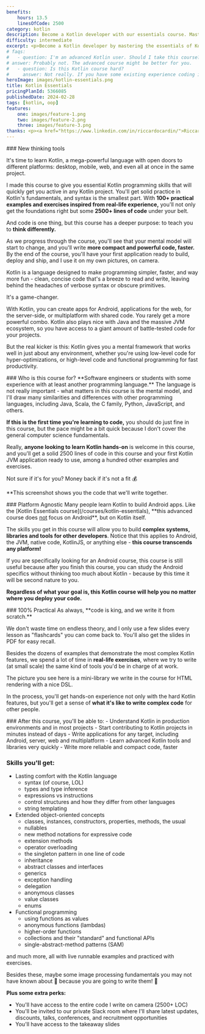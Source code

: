 ```yaml
---
benefits:
    hours: 13.5
    linesOfCode: 2500
category: kotlin
description: Become a Kotlin developer with our essentials course. Master the fundamentals of Kotlin through clear lessons, practical exercises, and a smooth learning curve. Ideal for those with some programming experience, this course will quickly equip you with essential skills to enhance your coding toolkit.
difficulty: intermediate
excerpt: <p>Become a Kotlin developer by mastering the essentials of Kotlin with our comprehensive, hands-on course</p>
# faqs:
#   - question: I'm an advanced Kotlin user. Should I take this course?
# answer: Probably not. The advanced course might be better for you.
#   - question: Is this Kotlin course hard?
#     answer: Not really. If you have some existing experience coding in another language, this course should be relaxing enough to have fun, but will give you a nice brain stretch. If you haven't programmed before, the course might be a bit tougher, simply because we skip the CS fundamentals. But don't stress about it! Ask in our private community if you ever get stuck, and we'll help.
heroImage: images/kotlin-essentials.png
title: Kotlin Essentials
pricingPlanId: 5366085
publishedDate: 2024-02-28
tags: [kotlin, oop]
features:
    one: images/feature-1.png
    two: images/feature-2.png
    three: images/feature-3.png
thanks: <p><a href="https://www.linkedin.com/in/riccardocardin/">Riccardo Cardin</a>, one of the best Rock the JVM alumni, now a senior software engineer and an important contributor on the <a href="/articles/1">Rock the JVM blog</a>, focusing on high-performance systems in Scala, Kotlin and Java. Big thanks, Riccardo, for reviewing the code I prepared for this course.</p><br/><p><a href="https://www.freepik.com/free-photo/3d-render-spotlights-grunge-brick-wall_1202914.htm">kjpargeter on Freepik</a> for the free background I used for photoshopping the banner of the course.</p>
---
```



<CourseLayout>
<Fragment slot="goal">
### New thinking tools

It's time to learn Kotlin, a mega-powerful language with open doors to different platforms: desktop, mobile, web, and even all at once in the same project.

I made this course to give you essential Kotlin programming skills that will quickly get you active in any Kotlin project. You'll get solid practice in Kotlin's fundamentals, and syntax is the smallest part. With **100+ practical examples and exercises inspired from real-life experience,** you'll not only get the foundations right but some **2500+ lines of code** under your belt.

And code is one thing, but this course has a deeper purpose: to teach you to **think differently.**

As we progress through the course, you'll see that your mental model will start to change, and you'll write **more compact and powerful code, faster.** By the end of the course, you'll have your first application ready to build, deploy and ship, and I use it on my own pictures, on camera.

</Fragment>
<Fragment slot="question">
Kotlin is a language designed to make programming simpler, faster, and way more fun - clean, concise code that's a breeze to read and write, leaving behind the headaches of verbose syntax or obscure primitives.

It's a game-changer.

With Kotlin, you can create apps for Android, applications for the web, for the server-side, or multiplatform with shared code. You rarely get a more powerful combo. Kotlin also plays nice with Java and the massive JVM ecosystem, so you have access to a giant amount of battle-tested code for your projects.

But the real kicker is this: Kotlin gives you a mental framework that works well in just about any environment, whether you're using low-level code for hyper-optimizations, or high-level code and functional programming for fast productivity.

</Fragment>
<Fragment slot="feature1">
### Who is this course for?
**Software engineers or students with some experience with at least another programming language.** The language is not really important - what matters in this course is the mental model, and I'll draw many similarities and differences with other programming languages, including Java, Scala, the C family, Python, JavaScript, and others.

**If this is the first time you're learning to code,** you should do just fine in this course, but the pace might be a bit quick because I don't cover the general computer science fundamentals.

Really, **anyone looking to learn Kotlin hands-on** is welcome in this course, and you'll get a solid 2500 lines of code in this course and your first Kotlin JVM application ready to use, among a hundred other examples and exercises.

Not sure if it's for you? Money back if it's not a fit 💰

\*\*This screenshot shows you the code that we'll write together.

</Fragment>
<Fragment slot="feature2">
### Platform Agnostic
Many people learn Kotlin to build Android apps. Like the [Kotlin Essentials course](/courses/kotlin-essentials), **this advanced course does <ins>not</ins> focus on Android**, but on Kotlin itself.

The skills you get in this course will allow you to build **complex systems, libraries and tools for other developers**. Notice that this applies to Android, the JVM, native code, KotlinJS, or anything else - **this course transcends any platform!**

If you are specifically looking for an Android course, this course is still useful because after you finish this course, you can study the Android specifics without thinking too much about Kotlin - because by this time it will be second nature to you.

**Regardless of what your goal is, this Kotlin course will help you no matter where you deploy your code.**

</Fragment>
<Fragment slot="feature3">
### 100% Practical
As always, **code is king, and we write it from scratch.**

We don't waste time on endless theory, and I only use a few slides every lesson as "flashcards" you can come back to. You'll also get the slides in PDF for easy recall.

Besides the dozens of examples that demonstrate the most complex Kotlin features, we spend a lot of time in **real-life exercises**, where we try to write (at small scale) the same kind of tools you'd be in charge of at work.

The picture you see here is a mini-library we write in the course for HTML rendering with a nice DSL.

In the process, you'll get hands-on experience not only with the hard Kotlin features, but you'll get a sense of **what it's like to write complex code** for other people.

</Fragment>
<Fragment slot="skills">
### After this course, you'll be able to:
- Understand Kotlin in production environments and in most projects
- Start contributing to Kotlin projects in minutes instead of days
- Write applications for any target, including Android, server, web and multiplatform
- Learn advanced Kotlin tools and libraries very quickly
- Write more reliable and compact code, faster

### Skills you'll get:

- Lasting comfort with the Kotlin language
    - syntax (of course, LOL)
    - types and type inference
    - expressions vs instructions
    - control structures and how they differ from other languages
    - string templating
- Extended object-oriented concepts
    - classes, instances, constructors, properties, methods, the usual
    - nullables
    - new method notations for expressive code
    - extension methods
    - operator overloading
    - the singleton pattern in one line of code
    - inheritance
    - abstract classes and interfaces
    - generics
    - exception handling
    - delegation
    - anonymous classes
    - value classes
    - enums
- Functional programming
    - using functions as values
    - anonymous functions (lambdas)
    - higher-order functions
    - collections and their "standard" and functional APIs
    - single-abstract-method patterns (SAM)

and much more, all with live runnable examples and practiced with exercises.

Besides these, maybe some image processing fundamentals you may not have known about 🎇 because you are going to write them! 🤯

**Plus some extra perks:**

- You'll have access to the entire code I write on camera (2500+ LOC)
- You'll be invited to our private Slack room where I'll share latest updates, discounts, talks, conferences, and recruitment opportunities
- You'll have access to the takeaway slides

</Fragment>
</CourseLayout>
